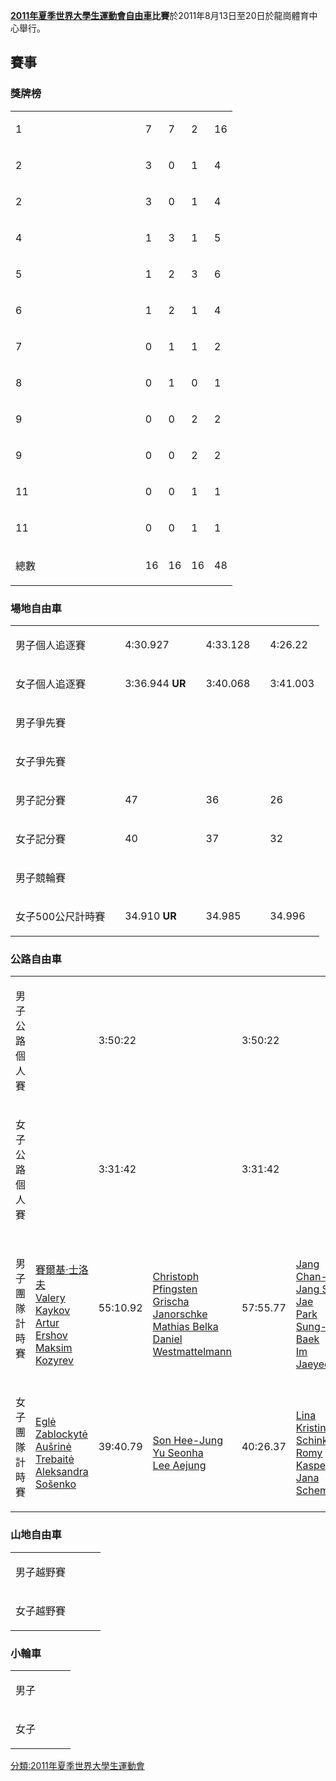 '''[[2011年夏季世界大學生運動會|2011年夏季世界大學生運動會]][[自由車|自由車]]比賽'''於2011年8月13日至20日於龍崗體育中心舉行。

==賽事==
===獎牌榜===
{| {{RankedMedalTable}}
|-
| 1 ||width=155 align=left| {{flagIOC2team|RUS|2011年夏季世界大學生運動會}} || 7 || 7 || 2 || 16
|-
| 2 ||align=left| {{flagIOC2team|CHN|2011年夏季世界大學生運動會}} || 3 || 0 || 1 || 4
|-
| 2 ||align=left| {{flagIOC2team|LTU|2011年夏季世界大學生運動會}} || 3 || 0 || 1 || 4
|-
| 4 ||align=left| {{flagIOC2team|SUI|2011年夏季世界大學生運動會}} || 1 || 3 || 1 || 5
|-
| 5 ||align=left| {{flagIOC2team|KOR|2011年夏季世界大學生運動會}} || 1 || 2 || 3 || 6
|-
| 6 ||align=left| {{flagIOC2team|UKR|2011年夏季世界大學生運動會}} || 1 || 2 || 1 || 4
|-
| 7 ||align=left| {{flagIOC2team|GER|2011年夏季世界大學生運動會}} || 0 || 1 || 1 || 2
|-
| 8 ||align=left| {{flagIOC2team|EST|2011年夏季世界大學生運動會}} || 0 || 1 || 0 || 1
|-
| 9 ||align=left| {{flagIOC2team|FRA|2011年夏季世界大學生運動會}} || 0 || 0 || 2 || 2
|-
| 9 ||align=left| {{flagIOC2team|JPN|2011年夏季世界大學生運動會}} || 0 || 0 || 2 || 2
|-
| 11 ||align=left| {{flagIOC2team|BEL|2011年夏季世界大學生運動會}} || 0 || 0 || 1 || 1
|-
| 11 ||align=left| {{flagIOC2team|CZE|2011年夏季世界大學生運動會}} || 0 || 0 || 1 || 1
|- class="sortbottom"
!colspan=2| 總數 || 16 || 16 || 16 || 48
|}

===場地自由車===
{| {{MedalistTable|type=項目|columns=2}}
|-
|男子個人追逐賽
|{{flagIOC2medalist|[[賽爾基·士洛夫|賽爾基·士洛夫]]|RUS|2011年夏季世界大學生運動會}} ||4:30.927
|{{flagIOC2medalist|[[阿圖爾·耶爾肖|阿圖爾·耶爾肖]]|RUS|2011年夏季世界大學生運動會}} ||4:33.128
|{{flagIOC2medalist|[[張仙載|張仙載]]|KOR|2011年夏季世界大學生運動會}} ||4:26.22
|-
|女子個人追逐賽
|{{flagIOC2medalist|[[維利婭·謝列伊凱捷|維利婭·謝列伊凱捷]]|LTU|2011年夏季世界大學生運動會}} ||3:36.944 '''UR'''
|{{flagIOC2medalist|[[卡利托夫斯卡|卡利托夫斯卡]]|UKR|2011年夏季世界大學生運動會}} ||3:40.068
|{{flagIOC2medalist|[[加爾於克|加爾於克]]|UKR|2011年夏季世界大學生運動會}} ||3:41.003
|-
|男子爭先賽
|{{flagIOC2medalist|[[杰尼斯·德米特里耶夫|杰尼斯·德米特里耶夫]]|RUS|2011年夏季世界大學生運動會}} ||
|{{flagIOC2medalist|[[帕維爾·亞庫捨夫斯基|帕維爾·亞庫捨夫斯基]]|RUS|2011年夏季世界大學生運動會}} ||
|{{flagIOC2medalist|[[張淼|張淼]]|CHN|2011年夏季世界大學生運動會}} ||
|-
|女子爭先賽
|{{flagIOC2medalist|[[郭爽|郭爽]]|CHN|2011年夏季世界大學生運動會}} ||
|{{flagIOC2medalist|[[維多利亞·巴拉諾夫|維多利亞·巴拉諾夫]]|RUS|2011年夏季世界大學生運動會}} ||
|{{flagIOC2medalist|[[Virginie_Cueff|Virginie Cueff]]|FRA|2011年夏季世界大學生運動會}} ||
|-
|男子記分賽
|{{flagIOC2medalist|[[阿爾圖爾·葉爾紹夫|阿爾圖爾·葉爾紹夫]]|RUS|2011年夏季世界大學生運動會}} || 47
|{{flagIOC2medalist|[[Bernhard_Oberholzer|Bernhard Oberholzer]]|SUI|2011年夏季世界大學生運動會}} || 36
|{{flagIOC2medalist|[[Choi_Seungwoo|Choi Seungwoo]]|KOR|2011年夏季世界大學生運動會}} ||26
|-
|女子記分賽
|{{flagIOC2medalist|[[Lesya_Kalitovska|Lesya Kalitovska]]|UKR|2011年夏季世界大學生運動會}} ||40
|{{flagIOC2medalist|[[Anastasia_Chulkova|Anastasia Chulkova]]|RUS|2011年夏季世界大學生運動會}} || 37
|{{flagIOC2medalist|[[Minami_Uwano|Minami Uwano]]|JPN|2011年夏季世界大學生運動會}} ||32
|-
|男子競輪賽
|{{flagIOC2medalist|[[Zhang_Miao_(cyclist)|Zhang Miao]]|CHN|2011年夏季世界大學生運動會}} ||
|{{flagIOC2medalist|[[Pavel_Yakushevskiy|Pavel Yakushevskiy]]|RUS|2011年夏季世界大學生運動會}} ||
|{{flagIOC2medalist|[[Florian_Vernay|Florian Vernay]]|FRA|2011年夏季世界大學生運動會}} ||
|-
|女子500公尺計時賽
|{{flagIOC2medalist|[[宮金傑|宮金傑]]|CHN|2011年夏季世界大學生運動會}} ||34.910 '''UR'''
|{{flagIOC2medalist|[[舒利卡|舒利卡]]|UKR|2011年夏季世界大學生運動會}} ||34.985
|{{flagIOC2medalist|[[巴蘭諾娃|巴蘭諾娃]]|RUS|2011年夏季世界大學生運動會}} ||34.996
|}

===公路自由車===
{| {{MedalistTable|type=項目|columns=2}}
|-
|男子公路個人賽
|{{flagIOC2medalist|[[貝瀚德|貝瀚德]]|SUI|2011年夏季世界大學生運動會}} ||3:50:22
|{{flagIOC2medalist|[[帕特裡克|帕特裡克]]|SUI|2011年夏季世界大學生運動會}} ||3:50:22
|{{flagIOC2medalist|[[山本德郁|山本德郁]]|JPN|2011年夏季世界大學生運動會}} ||3:50:46
|-
|女子公路個人賽
|{{flagIOC2medalist|[[具聖恩|具聖恩]]|KOR|2011年夏季世界大學生運動會}} ||3:31:42
|{{flagIOC2medalist|[[孫熙貞|孫熙貞]]|KOR|2011年夏季世界大學生運動會}} ||3:31:42
|{{flagIOC2medalist|[[安妮·阿爾努|安妮·阿爾努]]|BEL|2011年夏季世界大學生運動會}} ||3:31:42
|-
|男子團隊計時賽
|{{flagIOC2team|RUS|2011年夏季世界大學生運動會}}<br>[[賽爾基·士洛夫|賽爾基·士洛夫]] <br>[[Valery_Kaykov|Valery Kaykov]]<br />[[Artur_Ershov|Artur Ershov]]<br />[[Maksim_Kozyrev|Maksim Kozyrev]]||55:10.92
|{{flagIOC2team|GER|2011年夏季世界大學生運動會}}<br>[[Christoph_Pfingsten|Christoph Pfingsten]] <br>[[Grischa_Janorschke|Grischa Janorschke]]<br />[[Mathias_Belka|Mathias Belka]]<br />[[Daniel_Westmattelmann|Daniel Westmattelmann]]||57:55.77
|{{flagIOC2team|KOR|2011年夏季世界大學生運動會}}<br>[[Jang_Chan-Jae|Jang Chan-Jae]] <br>[[Jang_Sun-Jae|Jang Sun-Jae]] <br />[[Park_Sung-Baek|Park Sung-Baek]]<br />[[Im_Jaeyeon|Im Jaeyeon]]||58:34.19
|-
| 女子團隊計時賽
|{{flagIOC2team|LTU|2011年夏季世界大學生運動會}}<br>[[Eglė_Zablockytė|Eglė Zablockytė]] <br>[[Aušrinė_Trebaitė|Aušrinė Trebaitė]]<br />[[Aleksandra_Sošenko|Aleksandra Sošenko]]||39:40.79
|{{flagIOC2team|KOR|2011年夏季世界大學生運動會}}<br>[[Son_Hee-Jung|Son Hee-Jung]] <br>[[Yu_Seonha|Yu Seonha]]<br />[[Lee_Aejung|Lee Aejung]]||40:26.37
|{{flagIOC2team|GER|2011年夏季世界大學生運動會}}<br>[[Lina_Kristin_Schink|Lina Kristin Schink]] <br>[[Romy_Kasper|Romy Kasper]] <br />[[Jana_Schemmer|Jana Schemmer]]||41:04.07
|}

===山地自由車===
{| {{MedalistTable|type=項目}}
|-
|男子越野賽
|{{flagIOC2medalist|[[帕維爾·普裡亞德因|帕維爾·普裡亞德因]]|RUS|2011年夏季世界大學生運動會}} 
|{{flagIOC2medalist|[[希爾奧維·比賽爾|希爾奧維·比賽爾]]|SUI|2011年夏季世界大學生運動會}}
|{{flagIOC2medalist|[[吉裡·胡德切克|吉裡·胡德切克]]|CZE|2011年夏季世界大學生運動會}}
|-
|女子越野賽
|{{flagIOC2medalist|[[克謝尼婭·卡裡洛娃|克謝尼婭·卡裡洛娃]]|RUS|2011年夏季世界大學生運動會}} 
|{{flagIOC2medalist|[[麥阿里斯·邁耶|麥阿里斯·邁耶]]|EST|2011年夏季世界大學生運動會}}
|{{flagIOC2medalist|[[梅蘭妮·蓋爾|梅蘭妮·蓋爾]]|SUI|2011年夏季世界大學生運動會}}
|}

===小輪車===
{| {{MedalistTable|type=項目}}
|-
|男子
|{{flagIOC2medalist|[[亞什金|亞什金]]|RUS|2011年夏季世界大學生運動會}} 
|{{flagIOC2medalist|[[比克紐斯|比克紐斯]]|RUS|2011年夏季世界大學生運動會}}
|{{flagIOC2medalist|[[卡茲勞斯金斯|卡茲勞斯金斯]]|LTU|2011年夏季世界大學生運動會}}
|-
|女子
|{{flagIOC2medalist|[[薇爾瑪·利姆薩特|薇爾瑪·利姆薩特]]|LTU|2011年夏季世界大學生運動會}} 
|{{flagIOC2medalist|[[Marina_Beskhmelnova|Marina Beskhmelnova]]|RUS|2011年夏季世界大學生運動會}} 
|{{flagIOC2medalist|[[Margarita_Lomakova|Margarita Lomakova]]|RUS|2011年夏季世界大學生運動會}}
|}



{{2011年夏季世界大學生運動會項目}}
[[分類:2011年夏季世界大學生運動會|分類:2011年夏季世界大學生運動會]]